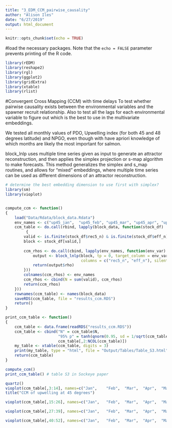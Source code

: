 ```yaml
---
title: "3_EDM_CCM_pairwise_causality"
author: "Alison Iles"
date: "6/27/2019"
output: html_document
---
```


```r
knitr::opts_chunk$set(echo = TRUE)
```
#load the necessary packages. 
Note that the `echo = FALSE` parameter prevents printing of the R code.

```r
library(rEDM)
library(reshape2)
library(rgl)
library(ggplot2)
library(gridExtra)
library(xtable)
library(rlist)
```


#Convergent Cross Mapping (CCM) with time delays
To test whether pairwise causality exists between the environmental variables and the spawner recruit relationship. Also to test all the lags for each environmental variable to figure out which is the best to use in the multivariate embeddings.

We tested all monthly values of PDO, Upwelling index (for both 45 and 48 degrees latitude) and NPGO, even though with have apriori knowledge of which months are likely the most important for salmon. 

block_lnlp uses multiple time series given as input to generate an attractor reconstruction, and then applies the simplex projection or s-map algorithm to make forecasts. This method generalizes the simplex and s_map routines, and allows for "mixed" embeddings, where multiple time series can be used as different dimensions of an attractor reconstruction.


```r

# determine the best embedding dimension to use first with simplex?
library(sm)
library(vioplot)


compute_ccm <- function()
{
    load("Data/Rdata/block_data.Rdata")
    env_names <- c("up45_jan",	"up45_feb",	"up45_mar",	"up45_apr",	"up45_may",	"up45_jun",	"up45_jul",	"up45_aug",	"up45_sep",	"up45_oct",	"up45_nov",	"up45_dec",	"up48_jan",	"up48_feb",	"up48_mar",	"up48_apr",	"up48_may",	"up48_jun",	"up48_jul",	"up48_aug",	"up48_sep",	"up48_oct",	"up48_nov",	"up48_dec", "pdo_jan",	"pdo_feb",	"pdo_mar",	"pdo_apr",	"pdo_may",	"pdo_jun",	"pdo_jul",	"pdo_aug",	"pdo_sep",	"pdo_oct",	"pdo_nov",	"pdo_dec", "pdo_win", "npgo_jan",	"npgo_feb",	"npgo_mar",	"npgo_apr",	"npgo_may",	"npgo_jun",	"npgo_jul",	"npgo_aug",	"npgo_sep",	"npgo_oct",	"npgo_nov",	"npgo_dec",	"npgo_yr")
    ccm_table <- do.call(rbind, lapply(block_data, function(stock_df) 
         {
        valid <- is.finite(stock_df$rec5_n) & is.finite(stock_df$eff_n)
        block <- stock_df[valid,]
        
        ccm_rhos <- do.call(cbind, lapply(env_names, function(env_var) {
            output <- block_lnlp(block, tp = 0, target_column = env_var, 
                                 columns = c("rec5_n", "eff_n"), silent = TRUE)
            return(output$rho)
        }))
        colnames(ccm_rhos) <- env_names
        ccm_rhos <- cbind(N = sum(valid), ccm_rhos)
        return(ccm_rhos)
    }))
    rownames(ccm_table) <- names(block_data)
    saveRDS(ccm_table, file = "results_ccm.RDS")
    return()
}

print_ccm_table <- function()
{
    ccm_table <- data.frame(readRDS("results_ccm.RDS"))
    ccm_table <- cbind("N" = ccm_table$N,
                       "95% p" = tanh(qnorm(0.95, sd = 1/sqrt(ccm_table$N - 3))), 
                       ccm_table[,2:NCOL(ccm_table)])
    my_table <- xtable(ccm_table, digits = 3)
    print(my_table, type = "html", file = "Output/Tables/Table_S3.html")
    return(ccm_table)
}

compute_ccm()
print_ccm_table() # table S3 in Sockeye paper
```

```R
quartz()
vioplot(ccm_table[,3:14], names=c("Jan",	"Feb",	"Mar",	"Apr",	"May",	"Jun",	"Jul",	"Aug",	"Sep",	"Oct",	"Nov",	"Dec"))
title("CCM of upwelling at 45 degrees")
```

```R
vioplot(ccm_table[,15:26], names=c("Jan",	"Feb",	"Mar",	"Apr",	"May",	"Jun",	"Jul",	"Aug",	"Sep",	"Oct",	"Nov",	"Dec"), title("CCM of upwelling at 48 degrees"))

```
```R
vioplot(ccm_table[,27:39], names=c("Jan",	"Feb",	"Mar",	"Apr",	"May",	"Jun",	"Jul",	"Aug",	"Sep",	"Oct",	"Nov",	"Dec",  "Win"), title("CCM of PDO"))

```

```R
vioplot(ccm_table[,40:52], names=c("Jan",	"Feb",	"Mar",	"Apr",	"May",	"Jun",	"Jul",	"Aug",	"Sep",	"Oct",	"Nov",	"Dec", "Year"), title("CCM of NPGO"))

```